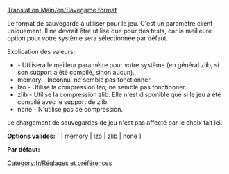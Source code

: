 [[Translation:Main/en/Savegame format]]
[[Category:fr/Réglages et préférences]]

Le format de sauvegarde à utiliser pour le jeu. C'est un paramètre client uniquement. Il ne devrait être utilisé que pour des tests, car la meilleure option pour votre système sera sélectionnée par défaut.

Explication des valeurs:
* <vide> - Utilisera le meilleur paramètre pour votre système (en général zlib, si son support a été compilé, sinon aucun).
* memory - Inconnu, ne semble pas fonctionner.
* lzo - Utilise la compression lzo; ne semble pas fonctionner.
* zlib - Utilise la compression zlib. Elle n'est disponible que si le jeu a été compilé avec le support de zlib.
* none - N'utilise pas de compression.

Le chargement de sauvegardes de jeu n'est pas affecté par le choix fait ici.
 

'''Options valides:''' [ <vide> | memory | lzo | zlib | none ]

'''Par défaut:''' <vide>
